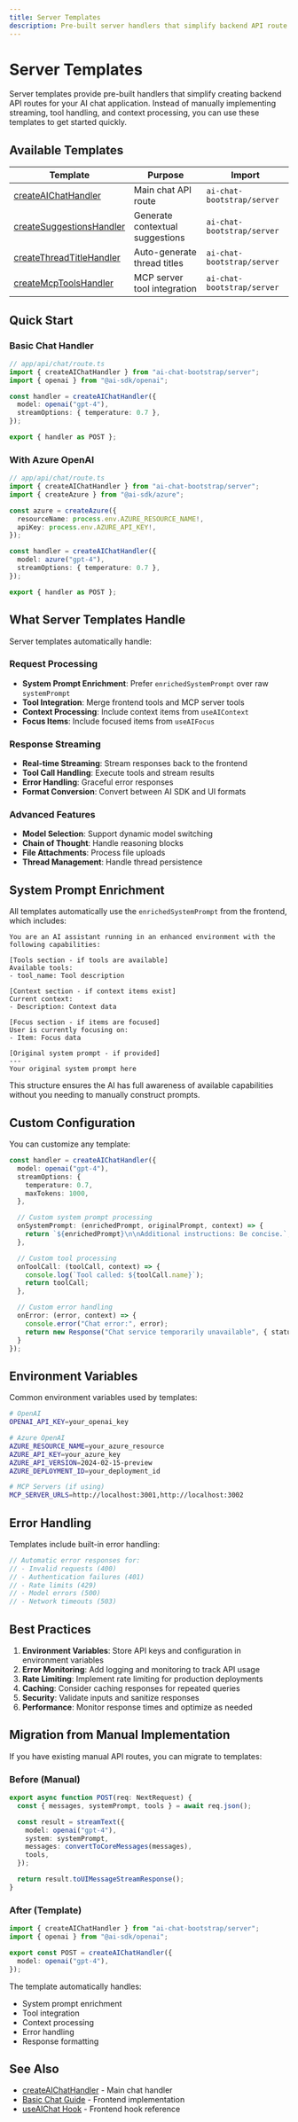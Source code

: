 ```yaml
---
title: Server Templates
description: Pre-built server handlers that simplify backend API route implementation for chat, suggestions, and MCP tools.
---
```


# Server Templates

Server templates provide pre-built handlers that simplify creating backend API routes for your AI chat application. Instead of manually implementing streaming, tool handling, and context processing, you can use these templates to get started quickly.

## Available Templates

| Template | Purpose | Import |
|----------|---------|---------|
| [createAIChatHandler](/api/server-templates/create-ai-chat-handler) | Main chat API route | `ai-chat-bootstrap/server` |
| [createSuggestionsHandler](/api/server-templates/create-suggestions-handler) | Generate contextual suggestions | `ai-chat-bootstrap/server` |
| [createThreadTitleHandler](/api/server-templates/create-thread-title-handler) | Auto-generate thread titles | `ai-chat-bootstrap/server` |
| [createMcpToolsHandler](/api/server-templates/create-mcp-tools-handler) | MCP server tool integration | `ai-chat-bootstrap/server` |

## Quick Start

### Basic Chat Handler

```ts
// app/api/chat/route.ts
import { createAIChatHandler } from "ai-chat-bootstrap/server";
import { openai } from "@ai-sdk/openai";

const handler = createAIChatHandler({
  model: openai("gpt-4"),
  streamOptions: { temperature: 0.7 },
});

export { handler as POST };
```

### With Azure OpenAI

```ts
// app/api/chat/route.ts
import { createAIChatHandler } from "ai-chat-bootstrap/server";
import { createAzure } from "@ai-sdk/azure";

const azure = createAzure({
  resourceName: process.env.AZURE_RESOURCE_NAME!,
  apiKey: process.env.AZURE_API_KEY!,
});

const handler = createAIChatHandler({
  model: azure("gpt-4"),
  streamOptions: { temperature: 0.7 },
});

export { handler as POST };
```

## What Server Templates Handle

Server templates automatically handle:

### Request Processing
- **System Prompt Enrichment**: Prefer `enrichedSystemPrompt` over raw `systemPrompt`
- **Tool Integration**: Merge frontend tools and MCP server tools
- **Context Processing**: Include context items from `useAIContext`
- **Focus Items**: Include focused items from `useAIFocus`

### Response Streaming
- **Real-time Streaming**: Stream responses back to the frontend
- **Tool Call Handling**: Execute tools and stream results
- **Error Handling**: Graceful error responses
- **Format Conversion**: Convert between AI SDK and UI formats

### Advanced Features
- **Model Selection**: Support dynamic model switching
- **Chain of Thought**: Handle reasoning blocks
- **File Attachments**: Process file uploads
- **Thread Management**: Handle thread persistence

## System Prompt Enrichment

All templates automatically use the `enrichedSystemPrompt` from the frontend, which includes:

```
You are an AI assistant running in an enhanced environment with the following capabilities:

[Tools section - if tools are available]
Available tools:
- tool_name: Tool description

[Context section - if context items exist]
Current context:
- Description: Context data

[Focus section - if items are focused]
User is currently focusing on:
- Item: Focus data

[Original system prompt - if provided]
---
Your original system prompt here
```

This structure ensures the AI has full awareness of available capabilities without you needing to manually construct prompts.

## Custom Configuration

You can customize any template:

```ts
const handler = createAIChatHandler({
  model: openai("gpt-4"),
  streamOptions: {
    temperature: 0.7,
    maxTokens: 1000,
  },

  // Custom system prompt processing
  onSystemPrompt: (enrichedPrompt, originalPrompt, context) => {
    return `${enrichedPrompt}\n\nAdditional instructions: Be concise.`;
  },

  // Custom tool processing
  onToolCall: (toolCall, context) => {
    console.log(`Tool called: ${toolCall.name}`);
    return toolCall;
  },

  // Custom error handling
  onError: (error, context) => {
    console.error("Chat error:", error);
    return new Response("Chat service temporarily unavailable", { status: 503 });
  }
});
```

## Environment Variables

Common environment variables used by templates:

```bash
# OpenAI
OPENAI_API_KEY=your_openai_key

# Azure OpenAI
AZURE_RESOURCE_NAME=your_azure_resource
AZURE_API_KEY=your_azure_key
AZURE_API_VERSION=2024-02-15-preview
AZURE_DEPLOYMENT_ID=your_deployment_id

# MCP Servers (if using)
MCP_SERVER_URLS=http://localhost:3001,http://localhost:3002
```

## Error Handling

Templates include built-in error handling:

```ts
// Automatic error responses for:
// - Invalid requests (400)
// - Authentication failures (401)
// - Rate limits (429)
// - Model errors (500)
// - Network timeouts (503)
```

## Best Practices

1. **Environment Variables**: Store API keys and configuration in environment variables
2. **Error Monitoring**: Add logging and monitoring to track API usage
3. **Rate Limiting**: Implement rate limiting for production deployments
4. **Caching**: Consider caching responses for repeated queries
5. **Security**: Validate inputs and sanitize responses
6. **Performance**: Monitor response times and optimize as needed

## Migration from Manual Implementation

If you have existing manual API routes, you can migrate to templates:

### Before (Manual)
```ts
export async function POST(req: NextRequest) {
  const { messages, systemPrompt, tools } = await req.json();

  const result = streamText({
    model: openai("gpt-4"),
    system: systemPrompt,
    messages: convertToCoreMessages(messages),
    tools,
  });

  return result.toUIMessageStreamResponse();
}
```

### After (Template)
```ts
import { createAIChatHandler } from "ai-chat-bootstrap/server";
import { openai } from "@ai-sdk/openai";

export const POST = createAIChatHandler({
  model: openai("gpt-4"),
});
```

The template automatically handles:
- System prompt enrichment
- Tool integration
- Context processing
- Error handling
- Response formatting

## See Also

- [createAIChatHandler](/api/server-templates/create-ai-chat-handler) - Main chat handler
- [Basic Chat Guide](/chat/basic-chat) - Frontend implementation
- [useAIChat Hook](/api/hooks/use-ai-chat) - Frontend hook reference